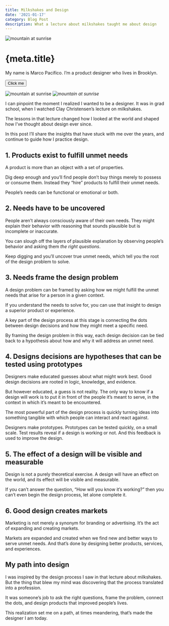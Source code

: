 ```yaml
---
title: Milkshakes and Design
date: '2021-01-17'
category: Blog Post
description: What a lecture about milkshakes taught me about design 
---
```


<Image
    src={mountainsunrise}
    alt="mountain at sunrise"
/>

# {meta.title} 
My name is Marco Pacifico. I’m a product designer who lives in Brooklyn.

<Button>Click me</Button>

![mountain at sunrise](/images/2017-hero.png)
*![mountain at sunrise](/images/2017-hero.png)*

I can pinpoint the moment I realized I wanted to be a designer. It was in grad school, when I watched Clay Christensen’s lecture on milkshakes. 

The lessons in that lecture changed how I looked at the world and shaped how I’ve thought about design ever since. 

In this post I’ll share the insights that have stuck with me over the years, and continue to guide how I practice design. 

## 1. Products exist to fulfill unmet needs
A product is more than an object with a set of properties. 

Dig deep enough and you’ll find people don’t buy things merely to possess or consume them. Instead they “hire” products to fulfill their unmet needs. 

People’s needs can be functional or emotional or both. 

## 2. Needs have to be uncovered 
People aren’t always consciously aware of their own needs. They might explain their behavior with reasoning that sounds plausible but is incomplete or inaccurate.

You can slough off the layers of plausible explanation by observing people’s behavior and asking them *the right questions*. 

Keep digging and you’ll uncover true unmet needs, which tell you the root of the design problem to solve.

## 3. Needs frame the design problem
A design problem can be framed by asking how we might fulfill the unmet needs that arise for a person in a given context. 

If you understand the needs to solve for, you can use that insight to design a superior product or experience. 

A key part of the design process at this stage is connecting the dots between design decisions and how they might meet a specific need. 

By framing the design problem in this way, each design decision can be tied back to a hypothesis about how and why it will address an unmet need. 

## 4. Designs decisions are hypotheses that can be tested using prototypes
Designers make educated guesses about what might work best. Good design decisions are rooted in logic, knowledge, and evidence. 

But however educated, a guess is not reality. The only way to know if a design will work is to put it in front of the people it’s meant to serve, in the context in which it’s meant to be encountered. 

The most powerful part of the design process is quickly turning ideas into something tangible with which people can interact and react against. 

Designers make prototypes. Prototypes can be tested quickly, on a small scale. Test results reveal if a design is working or not. And this feedback is used to improve the design.

## 5. The effect of a design will be visible and measurable 
Design is not a purely theoretical exercise. A design will have an effect on the world, and its effect will be visible and measurable. 

If you can’t answer the question, “How will you know it’s working?” then you can’t even begin the design process, let alone complete it.  

## 6. Good design creates markets
Marketing is not merely a synonym for branding or advertising. It’s the act of expanding and creating markets. 

Markets are expanded and created when we find new and better ways to serve unmet needs. And that’s done by designing better products, services, and experiences. 

## My path into design
I was inspired by the design process I saw in that lecture about milkshakes. But the thing that blew my mind was discovering that the process translated into a profession. 

It was someone’s job to ask the right questions, frame the problem, connect the dots, and design products that improved people’s lives.  

This realization set me on a path, at times meandering, that’s made the designer I am today.  
